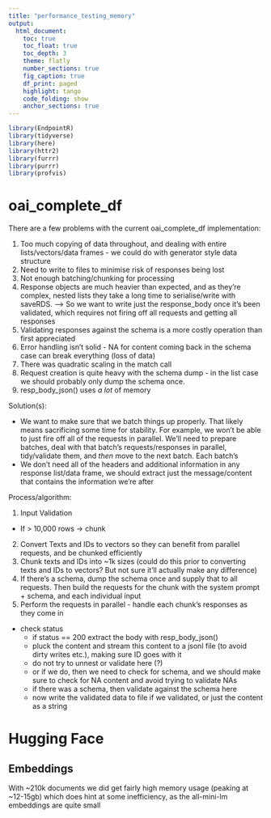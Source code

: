 ```yaml
---
title: "performance_testing_memory"
output: 
  html_document:
    toc: true
    toc_float: true
    toc_depth: 3
    theme: flatly
    number_sections: true
    fig_caption: true
    df_print: paged
    highlight: tango
    code_folding: show
    anchor_sections: true
---
```


```r
library(EndpointR)
library(tidyverse)
library(here)
library(httr2)
library(furrr)
library(purrr)
library(profvis)
```

# oai_complete_df

There are a few problems with the current oai_complete_df implementation:

1.  Too much copying of data throughout, and dealing with entire lists/vectors/data frames - we could do with generator style data structure
2.  Need to write to files to minimise risk of responses being lost
3.  Not enough batching/chunking for processing
4.  Response objects are much heavier than expected, and as they're complex, nested lists they take a long time to serialise/write with saveRDS. ---\> So we want to write just the response_body once it's been validated, which requires not firing off all requests and getting all responses
5.  Validating responses against the schema is a more costly operation than first appreciated
6.  Error handling isn't solid - NA for content coming back in the schema case can break everything (loss of data)
7.  There was quadratic scaling in the match call
8.  Request creation is quite heavy with the schema dump - in the list case we should probably only dump the schema once.
9.  resp_body_json() uses *a lot* of memory

Solution(s):

-   We want to make sure that we batch things up properly. That likely means sacrificing some time for stability. For example, we won't be able to just fire off all of the requests in parallel. We'll need to prepare batches, deal with that batch's requests/responses in parallel, tidy/validate them, and *then* move to the next batch. Each batch's
-   We don't need all of the headers and additional information in any response list/data frame, we should extract just the message/content that contains the information we're after

Process/algorithm:

1.  Input Validation

-   If \> 10,000 rows -\> chunk

2.  Convert Texts and IDs to vectors so they can benefit from parallel requests, and be chunked efficiently
3.  Chunk texts and IDs into \~1k sizes (could do this prior to converting texts and IDs to vectors? But not sure it'll actually make any difference)
4.  If there's a schema, dump the schema once and supply that to all requests. Then build the requests for the chunk with the system prompt + schema, and each individual input
5.  Perform the requests in parallel - handle each chunk's responses as they come in

-   check status
    -   if status == 200 extract the body with resp_body_json()
    -   pluck the content and stream this content to a jsonl file (to avoid dirty writes etc.), making sure ID goes with it
    -   do not try to unnest or validate here (?)
    -   or if we do, then we need to check for schema, and we should make sure to check for NA content and avoid trying to validate NAs
    -   if there was a schema, then validate against the schema here
    -   now write the validated data to file if we validated, or just the content as a string

# Hugging Face

## Embeddings

With \~210k documents we did get fairly high memory usage (peaking at \~12-15gb) which does hint at some inefficiency, as the all-mini-lm embeddings are quite small
